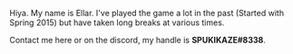 Hiya. My name is Ellar. I've played the game a lot in the past (Started with Spring 2015) but have taken long breaks at various times.

Contact me here or on the discord, my handle is '''SPUKIKAZE#8338'''.